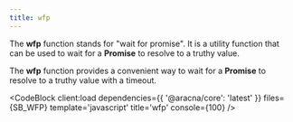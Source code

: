 ```yaml
---
title: wfp
---
```



The **wfp** function stands for "wait for promise". It is a utility function that can be used to wait for a **Promise** to resolve to a truthy value.

The **wfp** function provides a convenient way to wait for a **Promise** to resolve to a truthy value with a timeout.

<CodeBlock client:load dependencies={{ '@aracna/core': 'latest' }} files={SB_WFP} template='javascript' title='wfp' console={100} />

